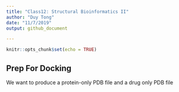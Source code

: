 ```yaml
---
title: "Class12: Structural Bioinformatics II"
author: "Duy Tong"
date: "11/7/2019"
output: github_document

---
```

```r
knitr::opts_chunk$set(echo = TRUE)
```

## Prep For Docking
We want to produce a protein-only PDB file and a drug only PDB file 